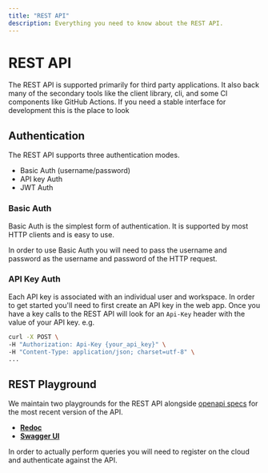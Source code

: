 ```yaml
---
title: "REST API"
description: Everything you need to know about the REST API.
---
```


# REST API

The REST API is supported primarily for third party applications.
It also back many of the secondary tools like the client library, cli, and some CI components like GitHub Actions.
If you need a stable interface for development this is the place to look

## Authentication

The REST API supports three authentication modes.

* Basic Auth (username/password)
* API key Auth
* JWT Auth

### Basic Auth

Basic Auth is the simplest form of authentication.
It is supported by most HTTP clients and is easy to use.

In order to use Basic Auth you will need to pass the username and password as the username and password of the HTTP request.


### API Key Auth

Each API key is associated with an individual user and workspace.
In order to get started you'll need to first create an API key in the web app.
Once you have a key calls to the REST API will look for an `Api-Key` header with the value of your API key.
e.g.

```bash
curl -X POST \
-H "Authorization: Api-Key {your_api_key}" \
-H "Content-Type: application/json; charset=utf-8" \
...
```


## REST Playground

We maintain two playgrounds for the REST API alongside [openapi specs](https://api.grai.io/api/v1/schema/) for the most recent version of the API.

* [**Redoc**](https://api.grai.io/api/v1/schema/redoc/)
* [**Swagger UI**](https://api.grai.io/api/v1/schema/swagger-ui/)

In order to actually perform queries you will need to register on the cloud and authenticate against the API.
